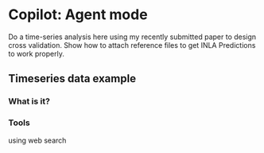 # Copilot: Agent mode

Do a time-series analysis here using my recently submitted paper to design cross validation. 
Show how to attach reference files to get INLA Predictions to work properly. 

## Timeseries data example 



### What is it?

### Tools 
using web search 